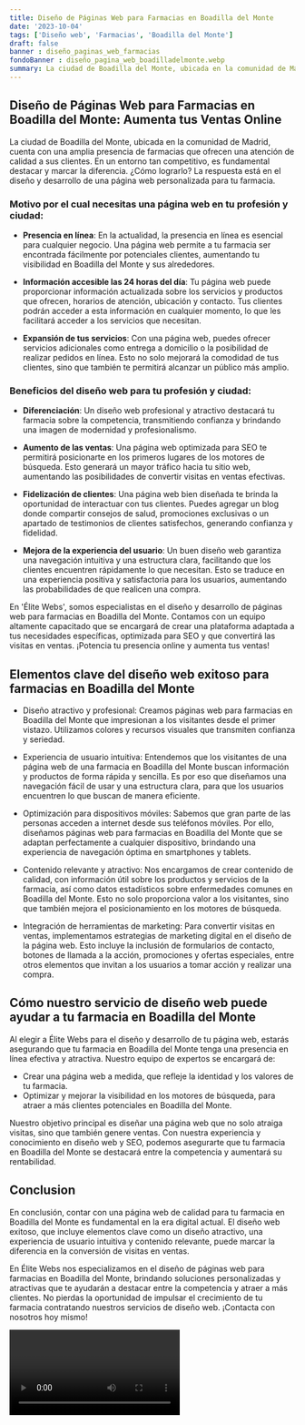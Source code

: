 ```yaml
---
title: Diseño de Páginas Web para Farmacias en Boadilla del Monte
date: '2023-10-04'
tags: ['Diseño web', 'Farmacias', 'Boadilla del Monte']
draft: false
banner : diseño_paginas_web_farmacias
fondoBanner : diseño_pagina_web_boadilladelmonte.webp
summary: La ciudad de Boadilla del Monte, ubicada en la comunidad de Madrid, cuenta con una amplia presencia de farmacias que ofrecen una atención de calidad a sus clientes. En un entorno tan competitivo, es fundamental destacar y marcar la diferencia. ¿Cómo lograrlo? La respuesta está en el diseño y desarrollo de una página web personalizada para tu farmacia.
---
```


## Diseño de Páginas Web para Farmacias en Boadilla del Monte: Aumenta tus Ventas Online

La ciudad de Boadilla del Monte, ubicada en la comunidad de Madrid, cuenta con una amplia presencia de farmacias que ofrecen una atención de calidad a sus clientes. En un entorno tan competitivo, es fundamental destacar y marcar la diferencia. ¿Cómo lograrlo? La respuesta está en el diseño y desarrollo de una página web personalizada para tu farmacia.

### Motivo por el cual necesitas una página web en tu profesión y ciudad:

* **Presencia en línea**: En la actualidad, la presencia en línea es esencial para cualquier negocio. Una página web permite a tu farmacia ser encontrada fácilmente por potenciales clientes, aumentando tu visibilidad en Boadilla del Monte y sus alrededores.

* **Información accesible las 24 horas del día**: Tu página web puede proporcionar información actualizada sobre los servicios y productos que ofrecen, horarios de atención, ubicación y contacto. Tus clientes podrán acceder a esta información en cualquier momento, lo que les facilitará acceder a los servicios que necesitan.

* **Expansión de tus servicios**: Con una página web, puedes ofrecer servicios adicionales como entrega a domicilio o la posibilidad de realizar pedidos en línea. Esto no solo mejorará la comodidad de tus clientes, sino que también te permitirá alcanzar un público más amplio.

### Beneficios del diseño web para tu profesión y ciudad:

* **Diferenciación**: Un diseño web profesional y atractivo destacará tu farmacia sobre la competencia, transmitiendo confianza y brindando una imagen de modernidad y profesionalismo.

* **Aumento de las ventas**: Una página web optimizada para SEO te permitirá posicionarte en los primeros lugares de los motores de búsqueda. Esto generará un mayor tráfico hacia tu sitio web, aumentando las posibilidades de convertir visitas en ventas efectivas.

* **Fidelización de clientes**: Una página web bien diseñada te brinda la oportunidad de interactuar con tus clientes. Puedes agregar un blog donde compartir consejos de salud, promociones exclusivas o un apartado de testimonios de clientes satisfechos, generando confianza y fidelidad.

* **Mejora de la experiencia del usuario**: Un buen diseño web garantiza una navegación intuitiva y una estructura clara, facilitando que los clientes encuentren rápidamente lo que necesitan. Esto se traduce en una experiencia positiva y satisfactoria para los usuarios, aumentando las probabilidades de que realicen una compra.

En 'Élite Webs', somos especialistas en el diseño y desarrollo de páginas web para farmacias en Boadilla del Monte. Contamos con un equipo altamente capacitado que se encargará de crear una plataforma adaptada a tus necesidades específicas, optimizada para SEO y que convertirá las visitas en ventas. ¡Potencia tu presencia online y aumenta tus ventas!

<GifSeo />

<Cta />

## Elementos clave del diseño web exitoso para farmacias en Boadilla del Monte

- Diseño atractivo y profesional: Creamos páginas web para farmacias en Boadilla del Monte que impresionan a los visitantes desde el primer vistazo. Utilizamos colores y recursos visuales que transmiten confianza y seriedad.

- Experiencia de usuario intuitiva: Entendemos que los visitantes de una página web de una farmacia en Boadilla del Monte buscan información y productos de forma rápida y sencilla. Es por eso que diseñamos una navegación fácil de usar y una estructura clara, para que los usuarios encuentren lo que buscan de manera eficiente.

- Optimización para dispositivos móviles: Sabemos que gran parte de las personas acceden a internet desde sus teléfonos móviles. Por ello, diseñamos páginas web para farmacias en Boadilla del Monte que se adaptan perfectamente a cualquier dispositivo, brindando una experiencia de navegación óptima en smartphones y tablets.

- Contenido relevante y atractivo: Nos encargamos de crear contenido de calidad, con información útil sobre los productos y servicios de la farmacia, así como datos estadísticos sobre enfermedades comunes en Boadilla del Monte. Esto no solo proporciona valor a los visitantes, sino que también mejora el posicionamiento en los motores de búsqueda.

- Integración de herramientas de marketing: Para convertir visitas en ventas, implementamos estrategias de marketing digital en el diseño de la página web. Esto incluye la inclusión de formularios de contacto, botones de llamada a la acción, promociones y ofertas especiales, entre otros elementos que invitan a los usuarios a tomar acción y realizar una compra.

## Cómo nuestro servicio de diseño web puede ayudar a tu farmacia en Boadilla del Monte

Al elegir a Élite Webs para el diseño y desarrollo de tu página web, estarás asegurando que tu farmacia en Boadilla del Monte tenga una presencia en línea efectiva y atractiva. Nuestro equipo de expertos se encargará de:

- Crear una página web a medida, que refleje la identidad y los valores de tu farmacia.
- Optimizar y mejorar la visibilidad en los motores de búsqueda, para atraer a más clientes potenciales en Boadilla del Monte.

Nuestro objetivo principal es diseñar una página web que no solo atraiga visitas, sino que también genere ventas. Con nuestra experiencia y conocimiento en diseño web y SEO, podemos asegurarte que tu farmacia en Boadilla del Monte se destacará entre la competencia y aumentará su rentabilidad.

## Conclusion

En conclusión, contar con una página web de calidad para tu farmacia en Boadilla del Monte es fundamental en la era digital actual. El diseño web exitoso, que incluye elementos clave como un diseño atractivo, una experiencia de usuario intuitiva y contenido relevante, puede marcar la diferencia en la conversión de visitas en ventas.

En Élite Webs nos especializamos en el diseño de páginas web para farmacias en Boadilla del Monte, brindando soluciones personalizadas y atractivas que te ayudarán a destacar entre la competencia y atraer a más clientes. No pierdas la oportunidad de impulsar el crecimiento de tu farmacia contratando nuestros servicios de diseño web. ¡Contacta con nosotros hoy mismo!

<Video />

<CtaBot job='Farmacias' city='Boadilla del Monte'/>

<Gmaps query='Boadilla del Monte+españa+maps' />